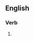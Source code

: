 ==English==

===Verb===
{{head|en|present participle}}

# {{present participle of|inspissate|lang=en|nocat=1}}